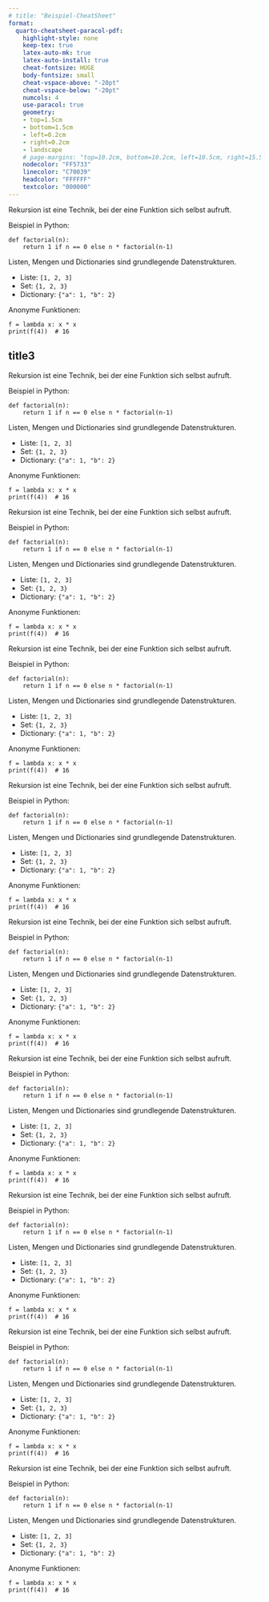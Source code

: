 ---
# title: "Beispiel-CheatSheet"
format:
  quarto-cheatsheet-paracol-pdf:
    highlight-style: none
    keep-tex: true
    latex-auto-mk: true
    latex-auto-install: true
    cheat-fontsize: HUGE
    body-fontsize: small
    cheat-vspace-above: "-20pt"
    cheat-vspace-below: "-20pt"
    numcols: 4
    use-paracol: true
    geometry:
    - top=1.5cm
    - bottom=1.5cm
    - left=0.2cm
    - right=0.2cm
    - landscape
    # page-margins: "top=10.2cm, bottom=10.2cm, left=10.5cm, right=15.5cm"
    nodecolor: "FF5733"
    linecolor: "C70039"
    headcolor: "FFFFFF"
    textcolor: "000000"
---



::: {.cheat title="Rekursion (1.1)" column="1"}
Rekursion ist eine Technik, bei der eine Funktion sich selbst aufruft.

Beispiel in Python:

```
def factorial(n):
    return 1 if n == 0 else n * factorial(n-1)
```
:::


::: {.cheat title="Datenstrukturen (2.1)" column="2"}
Listen, Mengen und Dictionaries sind grundlegende Datenstrukturen.

- Liste: `[1, 2, 3]`
- Set: `{1, 2, 3}`
- Dictionary: `{"a": 1, "b": 2}`
:::

::: {.cheat title="Lambda-Funktionen (2.2)" column="2"}
Anonyme Funktionen:

```
f = lambda x: x * x
print(f(4))  # 16
```
:::

## title3

::: {.cheat title="Rekursion (1.2)" column="1"}
Rekursion ist eine Technik, bei der eine Funktion sich selbst aufruft.

Beispiel in Python:

```
def factorial(n):
    return 1 if n == 0 else n * factorial(n-1)
```
:::


::: {.cheat title="Datenstrukturen (2.3)" column="2"}
Listen, Mengen und Dictionaries sind grundlegende Datenstrukturen.

- Liste: `[1, 2, 3]`
- Set: `{1, 2, 3}`
- Dictionary: `{"a": 1, "b": 2}`
:::

::: {.cheat title="Lambda-Funktionen (2.4)" column="2"}
Anonyme Funktionen:

```
f = lambda x: x * x
print(f(4))  # 16
```
:::


::: {.cheat title="Rekursion (1.3)" column="1"}
Rekursion ist eine Technik, bei der eine Funktion sich selbst aufruft.

Beispiel in Python:

```
def factorial(n):
    return 1 if n == 0 else n * factorial(n-1)
```
:::


::: {.cheat title="Datenstrukturen (2.5)" column="2"}
Listen, Mengen und Dictionaries sind grundlegende Datenstrukturen.

- Liste: `[1, 2, 3]`
- Set: `{1, 2, 3}`
- Dictionary: `{"a": 1, "b": 2}`
:::

::: {.cheat title="Lambda-Funktionen (2.6)" column="2"}
Anonyme Funktionen:

```
f = lambda x: x * x
print(f(4))  # 16
```
:::


::: {.cheat title="Rekursion (1.4)" column="1"}
Rekursion ist eine Technik, bei der eine Funktion sich selbst aufruft.

Beispiel in Python:

```
def factorial(n):
    return 1 if n == 0 else n * factorial(n-1)
```
:::


::: {.cheat title="Datenstrukturen (2.7)" column="2"}
Listen, Mengen und Dictionaries sind grundlegende Datenstrukturen.

- Liste: `[1, 2, 3]`
- Set: `{1, 2, 3}`
- Dictionary: `{"a": 1, "b": 2}`
:::

::: {.cheat title="Lambda-Funktionen (2.8)" column="2"}
Anonyme Funktionen:

```
f = lambda x: x * x
print(f(4))  # 16
```
:::

::: {.cheat title="Rekursion (1.5)" column="1"}
Rekursion ist eine Technik, bei der eine Funktion sich selbst aufruft.

Beispiel in Python:

```
def factorial(n):
    return 1 if n == 0 else n * factorial(n-1)
```
:::


::: {.cheat title="Datenstrukturen (2.9)" column="2"}
Listen, Mengen und Dictionaries sind grundlegende Datenstrukturen.

- Liste: `[1, 2, 3]`
- Set: `{1, 2, 3}`
- Dictionary: `{"a": 1, "b": 2}`
:::

::: {.cheat title="Lambda-Funktionen (2.10)" column="2"}
Anonyme Funktionen:

```
f = lambda x: x * x
print(f(4))  # 16
```
:::


::: {.cheat title="Rekursion (1.6)" column="1"}
Rekursion ist eine Technik, bei der eine Funktion sich selbst aufruft.

Beispiel in Python:

```
def factorial(n):
    return 1 if n == 0 else n * factorial(n-1)
```
:::


::: {.cheat title="Datenstrukturen (3.1)" column="3"}
Listen, Mengen und Dictionaries sind grundlegende Datenstrukturen.

- Liste: `[1, 2, 3]`
- Set: `{1, 2, 3}`
- Dictionary: `{"a": 1, "b": 2}`
:::

::: {.cheat title="Lambda-Funktionen (3.2)" column="3"}
Anonyme Funktionen:

```
f = lambda x: x * x
print(f(4))  # 16
```
:::

::: {.cheat title="Rekursion (3.3)" column="3"}
Rekursion ist eine Technik, bei der eine Funktion sich selbst aufruft.

Beispiel in Python:

```
def factorial(n):
    return 1 if n == 0 else n * factorial(n-1)
```
:::


::: {.cheat title="Datenstrukturen (1.7)" column="1"}
Listen, Mengen und Dictionaries sind grundlegende Datenstrukturen.

- Liste: `[1, 2, 3]`
- Set: `{1, 2, 3}`
- Dictionary: `{"a": 1, "b": 2}`
:::

::: {.cheat title="Lambda-Funktionen (3.4)" column="3"}
Anonyme Funktionen:

```
f = lambda x: x * x
print(f(4))  # 16
```
:::


::: {.cheat title="Rekursion (3.5)" column="3"}
Rekursion ist eine Technik, bei der eine Funktion sich selbst aufruft.

Beispiel in Python:

```
def factorial(n):
    return 1 if n == 0 else n * factorial(n-1)
```
:::


::: {.cheat title="Datenstrukturen (1.8)" column="1"}
Listen, Mengen und Dictionaries sind grundlegende Datenstrukturen.

- Liste: `[1, 2, 3]`
- Set: `{1, 2, 3}`
- Dictionary: `{"a": 1, "b": 2}`
:::

::: {.cheat title="Lambda-Funktionen (2.11)" column="2"}
Anonyme Funktionen:

```
f = lambda x: x * x
print(f(4))  # 16
```
:::

::: {.cheat title="Rekursion (3.6)" column="3"}
Rekursion ist eine Technik, bei der eine Funktion sich selbst aufruft.

Beispiel in Python:

```
def factorial(n):
    return 1 if n == 0 else n * factorial(n-1)
```
:::


::: {.cheat title="Datenstrukturen (3.7)" column="3"}
Listen, Mengen und Dictionaries sind grundlegende Datenstrukturen.

- Liste: `[1, 2, 3]`
- Set: `{1, 2, 3}`
- Dictionary: `{"a": 1, "b": 2}`
:::

::: {.cheat title="Lambda-Funktionen (1.9)" column="1"}
Anonyme Funktionen:

```
f = lambda x: x * x
print(f(4))  # 16
```
:::


::: {.cheat title="Rekursion (1.10)" column="1"}
Rekursion ist eine Technik, bei der eine Funktion sich selbst aufruft.

Beispiel in Python:

```
def factorial(n):
    return 1 if n == 0 else n * factorial(n-1)
```
:::


::: {.cheat title="Datenstrukturen (2.12)" column="2"}
Listen, Mengen und Dictionaries sind grundlegende Datenstrukturen.

- Liste: `[1, 2, 3]`
- Set: `{1, 2, 3}`
- Dictionary: `{"a": 1, "b": 2}`
:::

::: {.cheat title="Lambda-Funktionen (2.13)" column="2"}
Anonyme Funktionen:

```
f = lambda x: x * x
print(f(4))  # 16
```
:::
